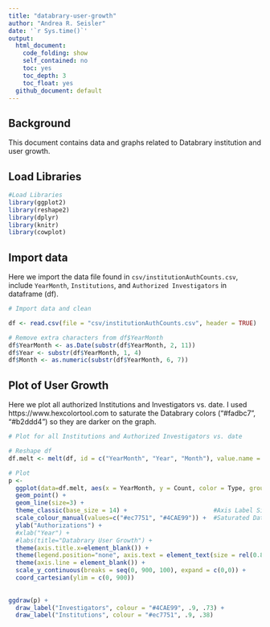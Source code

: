 ```yaml
---
title: "databrary-user-growth"
author: "Andrea R. Seisler"
date: '`r Sys.time()`'
output:
  html_document:
    code_folding: show
    self_contained: no
    toc: yes
    toc_depth: 3
    toc_float: yes
  github_document: default
---
```

## Background

This document contains data and graphs related to Databrary institution and user growth.

## Load Libraries

```r
#Load Libraries
library(ggplot2)
library(reshape2)
library(dplyr)
library(knitr)
library(cowplot)
```

## Import data

Here we import the data file found in `csv/institutionAuthCounts.csv`, include `YearMonth`, `Institutions`, and `Authorized Investigators` in dataframe (df).   

```r
# Import data and clean

df <- read.csv(file = "csv/institutionAuthCounts.csv", header = TRUE)

# Remove extra characters from df$YearMonth
df$YearMonth <- as.Date(substr(df$YearMonth, 2, 11))
df$Year <- substr(df$YearMonth, 1, 4)
df$Month <- as.numeric(substr(df$YearMonth, 6, 7))
```

## Plot of User Growth

Here we plot all authorized Institutions and Investigators vs. date. I used https://www.hexcolortool.com to saturate the Databrary colors ("#fadbc7", "#b2ddd4") so they are darker on the graph.

```r

# Plot for all Institutions and Authorized Investigators vs. date

# Reshape df
df.melt <- melt(df, id = c("YearMonth", "Year", "Month"), value.name = "Count", variable.name = "Type")

# Plot
p <- 
  ggplot(data=df.melt, aes(x = YearMonth, y = Count, color = Type, group = Type)) +
  geom_point() + 
  geom_line(size=3) +
  theme_classic(base_size = 14) +                        #Axis Label Size
  scale_colour_manual(values=c("#ec7751", "#4CAE99")) +  #Saturated Databrary Colors 
  ylab("Authorizations") +
  #xlab("Year") +
  #labs(title="Databrary User Growth") +
  theme(axis.title.x=element_blank()) +
  theme(legend.position="none", axis.text = element_text(size = rel(0.8), colour = "black")) +    #Axis text size and color
  theme(axis.line = element_blank()) +
  scale_y_continuous(breaks = seq(0, 900, 100), expand = c(0,0)) +
  coord_cartesian(ylim = c(0, 900))
  
  
ggdraw(p) + 
  draw_label("Investigators", colour = "#4CAE99", .9, .73) +
  draw_label("Institutions", colour = "#ec7751", .9, .38)

```


